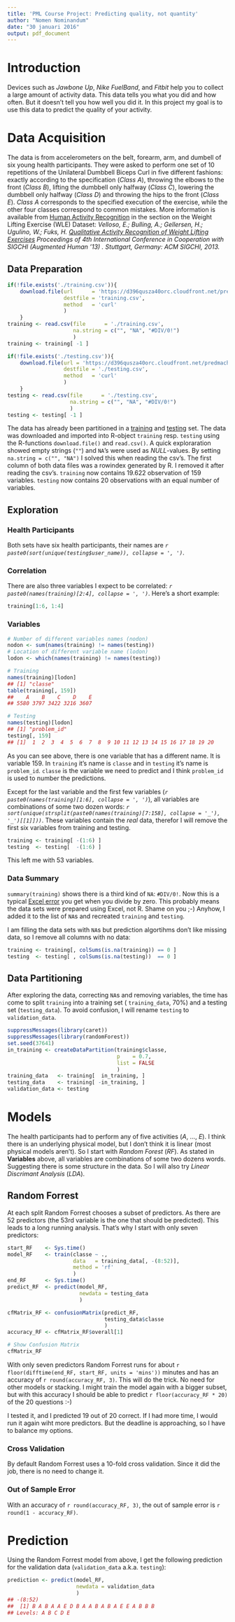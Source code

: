 ```yaml
---
title: 'PML Course Project: Predicting quality, not quantity'
author: "Nomen Nominandum"
date: "30 januari 2016"
output: pdf_document
---
```


# Introduction
Devices such as _Jawbone Up_, _Nike FuelBand_, and _Fitbit_ help you to collect a large amount of activity data. This data tells you what you did and how often. But it doesn't tell you how well you did it. In this project my goal is to use this data to predict the quality of your activity. 

# Data Acquisition
The data is from accelerometers on the belt, forearm, arm, and dumbell of six young health participants. They were asked to perform one set of 10 repetitions of the Unilateral Dumbbell Biceps Curl in five different fashions: exactly according to the specification (_Class A_), throwing the elbows to the front (_Class B_), lifting the dumbbell only halfway (_Class C_), lowering the dumbbell only halfway (_Class D_) and throwing the hips to the front (_Class E_). _Class A_ corresponds to the specified execution of the exercise, while the other four classes correspond to common mistakes. More information is available from [Human Activity Recognition](http://groupware.les.inf.puc-rio.br/har) in the section on the Weight Lifting Exercise (WLE) Dataset: _Velloso, E.; Bulling, A.; Gellersen, H.; Ugulino, W.; Fuks, H. [Qualitative Activity Recognition of Weight Lifting Exercises](http://groupware.les.inf.puc-rio.br/work.jsf?p1=11201) Proceedings of 4th International Conference in Cooperation with SIGCHI (Augmented Human '13) . Stuttgart, Germany: ACM SIGCHI, 2013._

## Data Preparation
```r
if(!file.exists('./training.csv')){
    download.file(url      = 'https://d396qusza40orc.cloudfront.net/predmachlearn/pml-training.csv',
                  destfile = 'training.csv',
                  method   = 'curl'
                  )
    }
training <- read.csv(file      = './training.csv',
                     na.string = c("", "NA", "#DIV/0!")
                     )
training <- training[ -1 ]

if(!file.exists('./testing.csv')){
    download.file(url = 'https://d396qusza40orc.cloudfront.net/predmachlearn/pml-testing.csv', 
                  destfile = './testing.csv',
                  method   = 'curl'
                  )
    }
testing <- read.csv(file      = './testing.csv',
                    na.string = c("", "NA", "#DIV/0!")
                    )
testing <- testing[ -1 ]
```

The data has already been partitioned in a [training](https://d396qusza40orc.cloudfront.net/predmachlearn/pml-training.csv) and [testing](https://d396qusza40orc.cloudfront.net/predmachlearn/pml-testing.csv) set. The data was downloaded and imported into R-object `training` resp. `testing` using the R-functions `download.file()` and `read.csv()`. A quick exploraration showed empty strings (`""`) and `NA`'s were used as _NULL_-values. By setting `na.string = c("", "NA")` I solved this when  reading the csv's. The first column of both data files was a rowindex generated by R. I removed it after reading the csv's. `training` now contains 19.622 observation of 159 variables. `testing` now contains 20 observations with an equal number of variables. 

## Exploration
### Health Participants
Both sets have six health participants, their names are _`r paste0(sort(unique(testing$user_name)), collapse = ', ')`_. 

### Correlation
There are also three variables I expect to be correlated: _`r paste0(names(training)[2:4], collapse = ', ')`_. Here's a short example:
```r
training[1:6, 1:4]
```
### Variables
```r
# Number of different variables names (nodon)
nodon <- sum(names(training) != names(testing))
# Location of different variable name (lodon)
lodon <- which(names(training) != names(testing))

# Training
names(training)[lodon]
## [1] "classe"
table(training[, 159])
##    A    B    C    D    E 
## 5580 3797 3422 3216 3607 

# Testing
names(testing)[lodon]
## [1] "problem_id"
testing[, 159]
## [1]  1  2  3  4  5  6  7  8  9 10 11 12 13 14 15 16 17 18 19 20
```
As you can see above, there is one variable that has a different name. It is variable 159. In `training` it's name is `classe` and in `testing` it's name is `problem_id`.  `classe` is the variable we need to predict and I think `problem_id` is used to number the predictions.

Except for the last variable and the first few variables (_`r paste0(names(training)[1:6], collapse = ', ')`_), all variables are combinations of some two dozen words: _`r sort(unique(strsplit(paste0(names(training)[7:158], collapse = '_'), '_')[[1]]))`_. These variables contain the _real_ data, therefor I will remove the first six variables from training  and testing.
```r
training <- training[ -(1:6) ]
testing  <- testing[  -(1:6) ]
```
This left me with 53 variables.

### Data Summary
`summary(training)` shows there is a third kind of `NA`: `#DIV/0!`. Now this is a typical [Excel error](https://support.office.com/en-us/article/Correct-a-DIV-0-error-ef9c486d-2fcd-40e6-829d-f36b4d7068b0) you get when you divide by zero. This probably means the data sets were prepared using Excel, not R. Shame on you ;-) Anyhow, I added it to the list of `NA`s and recreated `training` and `testing`.

I am filling the data sets with `NA`s but prediction algortihms don't like missing data, so I remove all columns with no data:
```r
training <- training[, colSums(is.na(training)) == 0 ]
testing  <- testing[ , colSums(is.na(testing))  == 0 ]
```

## Data Partitioning
After exploring the data, correcting `NA`s and removing variables, the time has come to split `training` into a training set ( `training_data`, 70%) and a testing set (`testing_data`). To avoid confusion, I will rename `testing` to `validation_data`.
```r
suppressMessages(library(caret))
suppressMessages(library(randomForest))
set.seed(37641)
in_training <- createDataPartition(training$classe, 
                                   p    = 0.7,
                                   list = FALSE
                                   )
training_data   <- training[  in_training, ]
testing_data    <- training[ -in_training, ]
validation_data <- testing
```

# Models
The health participants had to perform any of five activities (_A_, ..., _E_). I think there is an underlying physical model, but I don't think it is linear (most physical models aren't). So I start with _Random Forest_ (_RF_). As stated in __Variables__ above, all variables are combinations of some two dozens words. Suggesting there is some structure in the data. So I will also try _Linear Discrimant Analysis_ (_LDA_).

## Random Forrest
At each split Random Forrest chooses a subset of predictors. As there are 52 predictors (the 53rd variable is the one that should be predicted). This leads to a long running analysis. That's why I start with only seven predictors: 
```r
start_RF    <- Sys.time()
model_RF    <- train(classe ~ ., 
                     data   = training_data[, -(8:52)],
                     method = 'rf'
                     )
end_RF      <- Sys.time()
predict_RF  <- predict(model_RF, 
                       newdata = testing_data
                       )

cfMatrix_RF <- confusionMatrix(predict_RF, 
                               testing_data$classe
                               )
accuracy_RF <- cfMatrix_RF$overall[1]

# Show Confusion Matrix
cfMatrix_RF

```
With only seven predictors Random Forrest runs for about `r floor(difftime(end_RF, start_RF, units = 'mins'))` minutes and has an accuracy of `r round(accuracy_RF, 3)`. This will do the trick. No need for other models or stacking. I might train the model again with a bigger subset, but with this accuracy I should be able to predict `r floor(accuracy_RF * 20)` of the 20 questions :-) 

I tested it, and I predicted 19 out of 20 correct. If I had more time, I would run it again wiht more predictors. But the deadline is approaching, so I have to balance my options. 

### Cross Validation
By default Random Forrest uses a 10-fold cross validation. Since it did the job, there is no need to change it.

### Out of Sample Error
With an accuracy of `r round(accuracy_RF, 3)`, the out of sample error is `r round(1 - accuracy_RF)`.

# Prediction 
Using the Random Forrest model from above, I get the following prediction for the validation data (`validation_data` a.k.a. `testing`):
```r
prediction <- predict(model_RF, 
                      newdata = validation_data
                      )
## -(8:52)
##  [1] B A B A A E D B A A B A B A E E A B B B
## Levels: A B C D E
```


